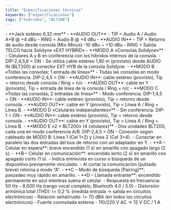 ```yaml
---
title: "Especificaciones técnicas"
keywords: ["especificaciones"]
tags: ["hibridos", "BLT200"]
---
```


<Accordion title="Conectores de E/S">
  - **Jack estéreo 6,32 mm**
  - **AUDIO OUT**
    - TIP = Audio A / Audio A+B @ +4 dBu
    - RING = Audio B @ +4 dBu
  - **AUDIO IN**
    - TIP = Retorno de audio desde consola (Mix-Minus) -10 dBu ~ +10 dBu
    - RING = Salida TELCO hacia Solidyne «EXT HYBRID»
</Accordion>

<Accordion title="Modos de operación">
  - **MODO A «Consolas Solidyne»**
    - Celulares A y B en conferencia con los híbridos internos de la consola.
    - DIP-2,4,5,6 = ON
    - Se utiliza cable estéreo 1,80 m (provisto) desde AUDIO IN (BLT200) al conector EXT HYB de la consola Solidyne.
  - **MODO B «Todas las consolas; 1 entrada de línea»**
    - Todas las consolas en modo conferencia. DIP-2,4,5 = ON
    - **AUDIO IN**: cable estéreo (provisto), Tip = retorno desde consola / Ring = n/c
    - **AUDIO OUT**: cable en Y (provisto), Tip = entrada de línea de la consola / Ring = n/c
  - **MODO C «Todas las consolas; 2 entradas de línea»**
    - Modo conferencia. DIP-1,4,5 = ON
    - **AUDIO IN**: cable estéreo (provisto), Tip = retorno desde consola.
    - **AUDIO OUT**: cable en Y (provisto), Tip = Línea A / Ring = Línea B.
  - **MODO D «Celulares independientes»**
    - Sin conferencia. DIP-1 = ON
    - **AUDIO IN**: cable estéreo (provisto), Tip = retorno desde consola.
    - **AUDIO OUT**: cable en Y (provisto), Tip = Línea A / Ring = Línea B.
  - **MODO E «2 × BLT200» (4 celulares)**
    - Dos unidades BLT200, cada una en modo conferencia A/B. DIP-2,4,5 = ON
    - Conexión según cableado de MODO B: Línea 1 (Cel 1+2) y Línea 2 (Cel 3+4).
    - Conectar en paralelo las dos entradas del bus de retorno con un adaptador en Y.
</Accordion>

<Accordion title="Códigos de iluminación de los botones CONTROL">
  - **A – Celular en espera**: breve encendido (1 s) en amarillo con apagado largo (2 s).
  - **B – Celular en comunicación**: encendido lento (2 s) en amarillo con apagado corto (1 s).
    - Indica entrevista en curso o búsqueda de un dispositivo previamente vinculado.
    - Al cortar la comunicación (pulsado breve) retorna a modo “A”.
  - **C – Modo de búsqueda (Pairing)**: parpadeo muy rápido en amarillo.
  - **D – Llamada entrante**: encendido permanente en azul mientras suena el celular.
</Accordion>

<Accordion title="Prestaciones de audio">
  - Respuesta en frecuencia: 50 Hz – 8.000 Hz (rango vocal completo, Bluetooth 4.0 / 5.0)
  - Distorsión armónica total (THD): \< 0,2 % (medida entrada → salida en circuitos electrónicos)
  - Relación señal/ruido: \> 70 dBA (en todos los circuitos electrónicos)
</Accordion>

<Accordion title="Alimentación">
  - Fuente conmutada externa
  - 110/220 V AC → 12 V DC / 1 A
</Accordion>